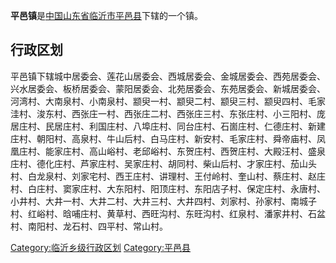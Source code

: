 '''平邑镇'''是[[中华人民共和国|中国]][[山东省|山东省]][[临沂市|临沂市]][[平邑县|平邑县]]下辖的一个镇。

== 行政区划 ==

平邑镇下辖城中居委会、莲花山居委会、西城居委会、金城居委会、西苑居委会、兴水居委会、板桥居委会、蒙阳居委会、北苑居委会、东苑居委会、新城居委会、河湾村、大南泉村、小南泉村、颛臾一村、颛臾二村、颛臾三村、颛臾四村、毛家洼村、浚东村、西张庄一村、西张庄二村、西张庄三村、东张庄村、小三阳村、庞居庄村、民居庄村、利国庄村、八埠庄村、同台庄村、石崮庄村、仁德庄村、新建庄村、朝阳村、高泉村、牛山后村、白马庄村、新安村、毛家庄村、舜帝庙村、凤凰庄村、能家庄村、高山峪村、老邱峪村、东贺庄村、西贺庄村、大殿汪村、盛泉庄村、德化庄村、芦家庄村、吴家庄村、胡同村、柴山后村、才家庄村、茄山头村、白龙泉村、刘家宅村、西王庄村、讲理村、王付岭村、奎山村、蔡庄村、赵庄村、白庄村、窦家庄村、大东阳村、阳顶庄村、东阳店子村、保定庄村、永唐村、小井村、大井一村、大井二村、大井三村、大井四村、刘家村、孙家村、南城子村、红峪村、晗哺庄村、黄草村、西旺沟村、东旺沟村、红泉村、潘家井村、石盆村、南阳村、龙石村、四平村、常山村。

{{山东小作品}}
{{平邑县行政区划}}

[[Category:临沂乡级行政区划|Category:临沂乡级行政区划]]
[[Category:平邑县|Category:平邑县]]